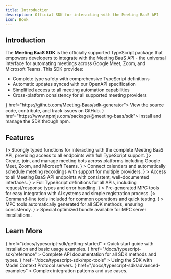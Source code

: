 ```yaml
---
title: Introduction
description: Official SDK for interacting with the Meeting BaaS API
icon: Book
---
```


## Introduction

The **Meeting BaaS SDK** is the officially supported TypeScript package that empowers developers to integrate with the Meeting BaaS API - the universal interface for automating meetings across Google Meet, Zoom, and Microsoft Teams. This SDK provides:

- Complete type safety with comprehensive TypeScript definitions
- Automatic updates synced with our OpenAPI specification
- Simplified access to all meeting automation capabilities
- Cross-platform consistency for all supported meeting providers

<Cards>
  <Card title="GitHub Repository" icon={<Github className="text-gray-400" />} href="https://github.com/Meeting-Baas/sdk-generator">
    View the source code, contribute, and track issues on GitHub.
  </Card>
  <Card title="npm Package" icon={<Package className="text-red-400" />} href="https://www.npmjs.com/package/@meeting-baas/sdk">
    Install and manage the SDK through npm.
  </Card>
</Cards>

## Features

<Cards>
  <Card title="BaaS API Client" icon={<Code className="text-blue-400" />}>
    Strongly typed functions for interacting with the complete Meeting BaaS API,
    providing access to all endpoints with full TypeScript support.
  </Card>
  <Card title="Bot Management" icon={<Bot className="text-green-400" />}>
    Create, join, and manage meeting bots across platforms including Google
    Meet, Zoom, and Microsoft Teams.
  </Card>
  <Card
    title="Calendar Integration"
    icon={<Calendar className="text-purple-400" />}
  >
    Connect calendars and automatically schedule meeting recordings with support
    for multiple providers.
  </Card>
  <Card
    title="Complete API Coverage"
    icon={<CheckCircle className="text-teal-400" />}
  >
    Access to all Meeting BaaS API endpoints with consistent, well-documented
    interfaces.
  </Card>
  <Card
    title="TypeScript Support"
    icon={<FileType className="text-orange-400" />}
  >
    Full TypeScript definitions for all APIs, including request/response types
    and error handling.
  </Card>
  <Card
    title="MPC Tool Integration"
    icon={<Wrench className="text-yellow-400" />}
  >
    Pre-generated MPC tools for easy integration with AI systems and simple
    registration process.
  </Card>
  <Card title="CLI Interface" icon={<Terminal className="text-red-400" />}>
    Command-line tools included for common operations and quick testing.
  </Card>
  <Card
    title="Automatic Tool Generation"
    icon={<Cog className="text-indigo-400" />}
  >
    MPC tools automatically generated for all SDK methods, ensuring consistency.
  </Card>
  <Card
    title="Combined Package Mode"
    icon={<Package className="text-pink-400" />}
  >
    Special optimized bundle available for MPC server installations.
  </Card>
</Cards>

## Learn More

<Cards>
  <Card
    title="Getting Started"
    icon={<Zap />}
    href="/docs/typescript-sdk/getting-started"
  >
    Quick start guide with installation and basic usage examples.
  </Card>
  <Card
    title="API Reference"
    icon={<FileText />}
    href="/docs/typescript-sdk/reference"
  >
    Complete API documentation for all SDK methods and types.
  </Card>
  <Card
    title="MPC Tools"
    icon={<Wrench />}
    href="/docs/typescript-sdk/mpc-tools"
  >
    Using the SDK with Model Context Protocol servers.
  </Card>
  <Card
    title="Advanced Examples"
    icon={<MessageSquareText />}
    href="/docs/typescript-sdk/advanced-examples"
  >
    Complex integration patterns and use cases.
  </Card>
</Cards>
